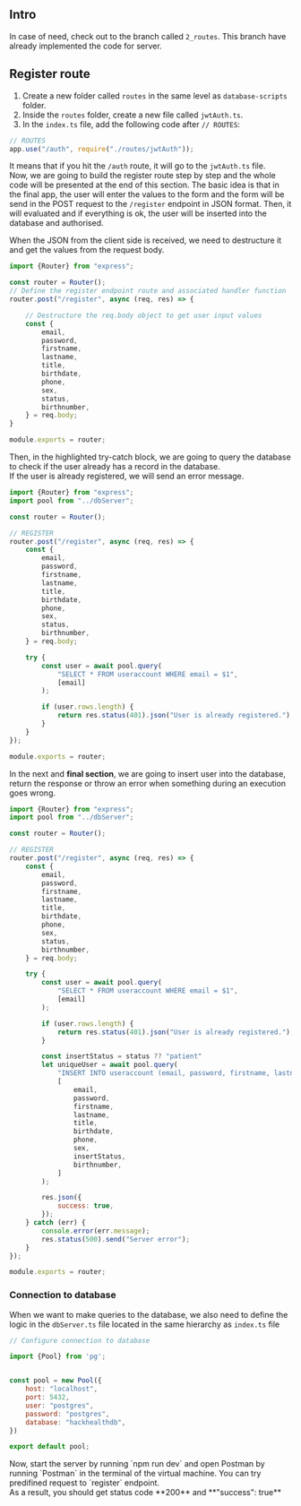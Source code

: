 
## Intro
In case of need, check out to the branch called `2_routes`. This branch have already implemented the code for server.

## Register route
1. Create a new folder called `routes` in the same level as `database-scripts` folder.
2. Inside the `routes` folder, create a new file called `jwtAuth.ts`.
3. In the `index.ts` file, add the following code after `// ROUTES`:
```js filename="index.ts" copy showLineNumbers
// ROUTES
app.use("/auth", require("./routes/jwtAuth"));
```
It means that if you hit the `/auth` route, it will go to the `jwtAuth.ts` file. <br />
<Callout type="info" emoji="ℹ️">
Now, we are going to build the register route step by step and the whole code will be presented at the end of this section. The basic idea is that in the final app, the user will enter the values to the form and the form will be send in the POST request to the `/register` endpoint in JSON format. Then, it will evaluated and if everything is ok, the user will be inserted into the database and authorised.
</Callout>

When the JSON from the client side is received, we need to destructure it and get the values from the request body. <br />
```js filename="index.ts" copy showLineNumbers
import {Router} from "express";

const router = Router();
// Define the register endpoint route and associated handler function
router.post("/register", async (req, res) => {

    // Destructure the req.body object to get user input values
    const {
        email,
        password,
        firstname,
        lastname,
        title,
        birthdate,
        phone,
        sex,
        status,
        birthnumber,
    } = req.body;
}

module.exports = router;
```

Then, in the highlighted try-catch block, we are going to query the database to check if the user already has a record in the database. <br />
If the user is already registered, we will send an error message.


```js filename="index.ts" copy showLineNumbers {22-31}
import {Router} from "express";
import pool from "../dbServer";

const router = Router();

// REGISTER
router.post("/register", async (req, res) => {
    const {
        email,
        password,
        firstname,
        lastname,
        title,
        birthdate,
        phone,
        sex,
        status,
        birthnumber,
    } = req.body;

    try {
        const user = await pool.query(
            "SELECT * FROM useraccount WHERE email = $1",
            [email]
        );

        if (user.rows.length) {
            return res.status(401).json("User is already registered.");
        }
    }
});

module.exports = router;
```

In the next and **final section**, we are going to insert user into the database, return the response or throw an error when something during an execution goes wrong.

```js filename="index.ts" copy showLineNumbers {32-55}
import {Router} from "express";
import pool from "../dbServer";

const router = Router();

// REGISTER
router.post("/register", async (req, res) => {
    const {
        email,
        password,
        firstname,
        lastname,
        title,
        birthdate,
        phone,
        sex,
        status,
        birthnumber,
    } = req.body;

    try {
        const user = await pool.query(
            "SELECT * FROM useraccount WHERE email = $1",
            [email]
        );

        if (user.rows.length) {
            return res.status(401).json("User is already registered.");
        }

        const insertStatus = status ?? "patient"
        let uniqueUser = await pool.query(
            "INSERT INTO useraccount (email, password, firstname, lastname, title, birthdate, phone, sex, status, birthnumber) VALUES ($1, $2, $3, $4, $5, $6, $7, $8, $9, $10) RETURNING *",
            [
                email,
                password,
                firstname,
                lastname,
                title,
                birthdate,
                phone,
                sex,
                insertStatus,
                birthnumber,
            ]
        );

        res.json({
            success: true,
        });
    } catch (err) {
        console.error(err.message);
        res.status(500).send("Server error");
    }
});

module.exports = router;
```

### Connection to database 
When we want to make queries to the database, we also need to define the logic in the `dbServer.ts` file located in the same hierarchy as `index.ts` file
```js filename="dbServer.ts" copy
// Configure connection to database

import {Pool} from 'pg';


const pool = new Pool({
    host: "localhost",
    port: 5432,
    user: "postgres",
    password: "postgres",
    database: "hackhealthdb",
})

export default pool;
```

<Callout emoji="💡">
    Now, start the server by running `npm run dev` and open Postman by running `Postman` in the terminal of the virtual machine. You can try predifined request to `register` endpoint. <br />
    As a result, you should get status code **200** and **"success": true**
</Callout>